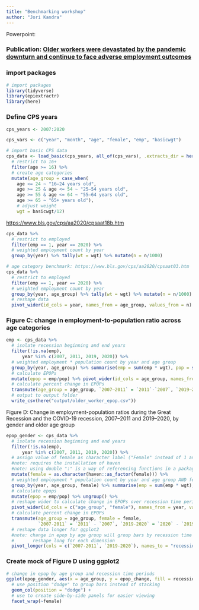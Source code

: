 ```yaml
---
title: "Benchmarking workshop"
author: "Jori Kandra"
---
```


Powerpoint:

### Publication: [Older workers were devastated by the pandemic downturn and continue to face adverse employment outcomes](https://www.epi.org/publication/older-workers-were-devastated-by-the-pandemic-downturn-and-continue-to-face-adverse-employment-outcomes-epi-testimony-for-the-senate-special-committee-on-aging/)

### import packages

```r
# import packages
library(tidyverse)
library(epiextractr)
library(here)
```

### Define CPS years

```r
cps_years <- 2007:2020
```

```r
cps_vars <- c("year", "month", "age", "female", "emp", "basicwgt")
```

```r
# import basic CPS data
cps_data <- load_basic(cps_years, all_of(cps_vars), .extracts_dir = here('data/basic')) %>% 
  # restrict to 16+
  filter(age >= 16) %>% 
  # create age categories
  mutate(age_group = case_when(
    age <= 24 ~ "16–24 years old",
    age >= 25 & age <= 54 ~ "25–54 years old",
    age >= 55 & age <= 64 ~ "55–64 years old",
    age >= 65 ~ "65+ years old"),
    # adjust weight
    wgt = basicwgt/12)

```

<https://www.bls.gov/cps/aa2020/cpsaat18b.htm>

```r

cps_data %>% 
  # restrict to employed
  filter(emp == 1, year == 2020) %>% 
  # weighted employment count by year
  group_by(year) %>% tally(wt = wgt) %>% mutate(n = n/1000)

```

```r
# age category benchmark: https://www.bls.gov/cps/aa2020/cpsaat03.htm
cps_data %>% 
  # restrict to employed
  filter(emp == 1, year == 2020) %>% 
  # weighted employment count by year
  group_by(year, age_group) %>% tally(wt = wgt) %>% mutate(n = n/1000) %>% 
  # reshape data
  pivot_wider(id_cols = year, names_from = age_group, values_from = n)
```

### Figure C: change in employment-to-population ratio across age categories

```r
emp <- cps_data %>%
  # isolate recession beginning and end years
  filter(!is.na(emp),
      year %in% c(2007, 2011, 2019, 2020)) %>% 
  # weighted employment * population count by year and age group
  group_by(year, age_group) %>% summarise(emp = sum(emp * wgt), pop = sum(wgt)) %>% 
  # calculate EPOPs
  mutate(epop = emp/pop) %>% pivot_wider(id_cols = age_group, names_from = year, values_from = epop) %>% 
  # calculate percent change in EPOPs
  transmute(age_group = age_group, `2007–2011` = `2011`-`2007`, `2019–2020` = `2020`-`2019`) %>%
  # output to output folder
  write_csv(here("output/older_worker_epop.csv"))
```

Figure D: Change in employment-population ratios during the Great Recession and the COVID-19 recession, 2007--2011 and 2019--2020, by gender and older age group

```r
epop_gender <- cps_data %>% 
  # isolate recession beginning and end years
  filter(!is.na(emp),
      year %in% c(2007, 2011, 2019, 2020)) %>% 
  # assign value of female as character label ("Female" instead of 1 and "Male" instead of 0)
  #note: requires the installation of haven
  #note: using double ":" is a way of referencing functions in a package without importing entire package
  mutate(female = as.character(haven::as_factor(female))) %>% 
  # weighted employment * population count by year and age group AND female
  group_by(year, age_group, female) %>% summarise(emp = sum(emp * wgt), pop = sum(wgt)) %>% 
  # calculate epops
  mutate(epop = emp/pop) %>% ungroup() %>% 
  # reshape wider to calculate change in EPOPs over recession time perios
  pivot_wider(id_cols = c("age_group", "female"), names_from = year, values_from = epop) %>% 
  # calculate percent change in EPOPs
  transmute(age_group = age_group, female = female, 
            `2007-2011` = `2011` - `2007`, `2019-2020` = `2020` - `2019`) %>% 
  # reshape data longer for ggplot2
  #note: change in epop by age group will group bars by recession time period, create panels by gender,
  #       reshape long for each dimension
  pivot_longer(cols = c(`2007-2011`, `2019-2020`), names_to = "recession", values_to = "epop_change")
```

### Create mock of Figure D using ggplot2

```r
# change in epop by age group and recession time periods
ggplot(epop_gender, aes(x = age_group, y = epop_change, fill = recession)) +
  # use position "dodge" to group bars instead of stacking
  geom_col(position = "dodge") +
  # use to create side-by-side panels for easier viewing
  facet_wrap(~female)
```
